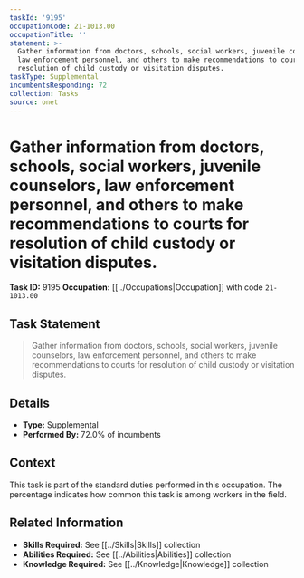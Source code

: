 ```yaml
---
taskId: '9195'
occupationCode: 21-1013.00
occupationTitle: ''
statement: >-
  Gather information from doctors, schools, social workers, juvenile counselors,
  law enforcement personnel, and others to make recommendations to courts for
  resolution of child custody or visitation disputes.
taskType: Supplemental
incumbentsResponding: 72
collection: Tasks
source: onet
---
```

# Gather information from doctors, schools, social workers, juvenile counselors, law enforcement personnel, and others to make recommendations to courts for resolution of child custody or visitation disputes.

**Task ID:** 9195
**Occupation:** [[../Occupations|Occupation]] with code `21-1013.00`

## Task Statement

> Gather information from doctors, schools, social workers, juvenile counselors, law enforcement personnel, and others to make recommendations to courts for resolution of child custody or visitation disputes.

## Details

- **Type:** Supplemental
- **Performed By:** 72.0% of incumbents

## Context

This task is part of the standard duties performed in this occupation. The percentage indicates how common this task is among workers in the field.

## Related Information

- **Skills Required:** See [[../Skills|Skills]] collection
- **Abilities Required:** See [[../Abilities|Abilities]] collection
- **Knowledge Required:** See [[../Knowledge|Knowledge]] collection
